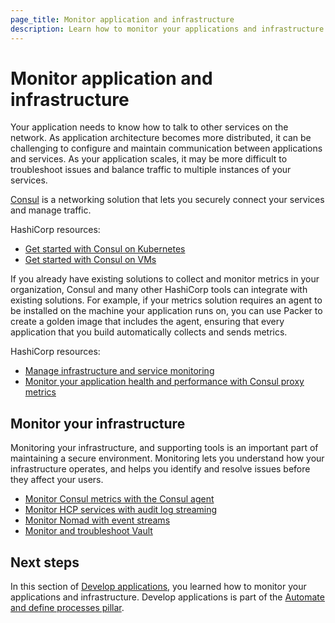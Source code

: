 ```yaml
---
page_title: Monitor application and infrastructure
description: Learn how to monitor your applications and infrastructure.
---
```


# Monitor application and infrastructure

Your application needs to know how to talk to other services on the network. As application architecture becomes more distributed, it can be challenging to configure and maintain communication between applications and services. As your application scales, it may be more difficult to troubleshoot issues and balance traffic to multiple instances of your services.

[Consul](/consul) is a networking solution that lets you securely connect your services and manage traffic.

HashiCorp resources:

- [Get started with Consul on Kubernetes](/consul/tutorials/get-started-kubernetes)
- [Get started with Consul on VMs](/consul/tutorials/get-started-vms)

If you already have existing solutions to collect and monitor metrics in your organization, Consul and many other HashiCorp tools can integrate with existing solutions. For example, if your metrics solution requires an agent to be installed on the machine your application runs on, you can use Packer to create a golden image that includes the agent, ensuring that every application that you build automatically collects and sends metrics.

HashiCorp resources:

- [Manage infrastructure and service monitoring](/well-architected-framework/reliability/reliability-deploy-application-monitoring-components)
- [Monitor your application health and performance with Consul proxy metrics](/well-architected-framework/reliability/reliability-deploy-application-monitoring-components)

## Monitor your infrastructure

Monitoring your infrastructure, and supporting tools is an important part of maintaining a secure environment. Monitoring lets you understand how your infrastructure operates, and helps you identify and resolve issues before they affect your users.

- [Monitor Consul metrics with the Consul agent](/consul/docs/agent/monitor/telemetry)
- [Monitor HCP services with audit log streaming](/hcp/docs/hcp/audit-log)
- [Monitor Nomad with event streams](/nomad/tutorials/integrate-nomad/event-stream)
- [Monitor and troubleshoot Vault](/vault/tutorials/monitoring)

## Next steps

In this section of [Develop applications](/well-architected-framework/automate-and-define-processes/develop-and-deploy/applications), you learned how to monitor your applications and infrastructure. Develop applications is part of the [Automate and define processes pillar](/well-architected-framework/automate-and-define-processes).